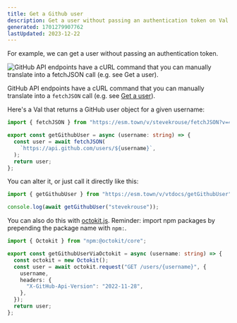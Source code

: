 ```yaml
---
title: Get a Github user
description: Get a user without passing an authentication token on Val Town.
generated: 1701279907762
lastUpdated: 2023-12-22
---
```


For example, we can get a user without passing an authentication token.

![GitHub API endpoints have a cURL command that you can manually translate into a fetchJSON call (e.g. see Get a user). ](./get-a-github-user/screenshot_2023-06-13_at_003949.png)

GitHub API endpoints have a cURL command that you can manually translate into a `fetchJSON` call (e.g. see [Get a user](https://docs.github.com/en/rest/users/users?apiVersion=2022-11-28#get-a-user)).

Here's a Val that returns a GitHub user object for a given username:

```ts title="@vtdocs/getGithubUser" val
import { fetchJSON } from "https://esm.town/v/stevekrouse/fetchJSON?v=41";

export const getGithubUser = async (username: string) => {
  const user = await fetchJSON(
    `https://api.github.com/users/${username}`,
  );
  return user;
};
```

You can alter it, or just call it directly like this:

```ts title="Usage of @vtdocs/getGithubUser" val
import { getGithubUser } from "https://esm.town/v/vtdocs/getGithubUser";

console.log(await getGithubUser("stevekrouse"));
```

You can also do this with [octokit.js](https://github.com/octokit/octokit.js). Reminder: import npm packages by prepending the package name with `npm:`.

```ts title="Usage of npm:@octokit/core" val
import { Octokit } from "npm:@octokit/core";

export const getGithubUserViaOctokit = async (username: string) => {
  const octokit = new Octokit();
  const user = await octokit.request("GET /users/{username}", {
    username,
    headers: {
      "X-GitHub-Api-Version": "2022-11-28",
    },
  });
  return user;
};
```
